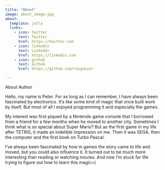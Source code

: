 ```yaml
---
title: "About"
image: about_image.jpg
about:
  template: jolla
  links:
    - icon: twitter
      text: Twitter
      href: https://twitter.com
    - icon: linkedin
      text: LinkedIn
      href: https://linkedin.com
    - icon: github
      text: Github
      href: https://github.com/raigneier

---
```



About Author

Hello, my name is Peter. For as long as I can remember, I have always been fascinated by electronics. It's like some kind of magic that once built work by itself. But most of all I enjoyed programming it and especially the games.

My interest was first piqued by a Nintendo game console that I borrowed from a friend for a few months when he moved to another city. Sometimes I think what is so special about Super Mario? But as the first game in my life after TETRIS, it made an indelible impression on me. Then it was SEGA, then the computer and the first book on Turbo Pascal. 

I've always been fascinated by how in games the story came to life and moved, but you could also influence it. It turned out to be much more interesting than reading or watching movies. And now I'm stuck for life trying to figure out how to learn this magic=)

